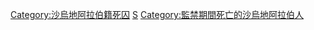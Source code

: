 [[Category:沙烏地阿拉伯籍死囚|Category:沙烏地阿拉伯籍死囚]]
[[Category:被處決的各國人|S]]
[[Category:監禁期間死亡的沙烏地阿拉伯人|Category:監禁期間死亡的沙烏地阿拉伯人]]
